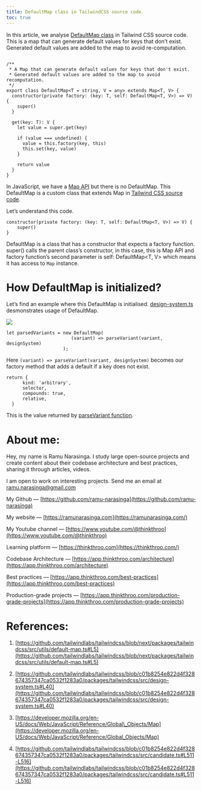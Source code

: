 ```yaml
---
title: DefaultMap class in TailwindCSS source code.
toc: true
---
```


In this article, we analyse [DefaultMap class](https://github.com/tailwindlabs/tailwindcss/blob/next/packages/tailwindcss/src/utils/default-map.ts#L5) in Tailwind CSS source code. This is a map that can generate default values for keys that don’t exist. Generated default values are added to the map to avoid re-computation.

```plaintext

/**
 * A Map that can generate default values for keys that don't exist.
 * Generated default values are added to the map to avoid recomputation.
 */
export class DefaultMap<T = string, V = any> extends Map<T, V> {
  constructor(private factory: (key: T, self: DefaultMap<T, V>) => V) {
    super()
  }

  get(key: T): V {
    let value = super.get(key)

    if (value === undefined) {
      value = this.factory(key, this)
      this.set(key, value)
    }

    return value
  }
}
```

In JavaScript, we have a [Map API](https://developer.mozilla.org/en-US/docs/Web/JavaScript/Reference/Global_Objects/Map) but there is no DefaultMap. This DefaultMap is a custom class that extends Map in [Tailwind CSS source code](https://github.com/tailwindlabs/tailwindcss/blob/next/packages/tailwindcss/src/utils/default-map.ts#L5).

Let’s understand this code.

```plaintext
constructor(private factory: (key: T, self: DefaultMap<T, V>) => V) {
    super()
}
```

DefaultMap is a class that has a constructor that expects a factory function. super() calls the parent class’s constructor, in this case, this is Map API and factory function’s second parameter is self: DefaultMap&lt;T, V&gt; which means it has access to `Map` instance.

# **How DefaultMap is initialized?**

Let’s find an example where this DefaultMap is initialised. [design-system.ts](https://github.com/tailwindlabs/tailwindcss/blob/c01b8254e822d4f328674357347ca0532f1283a0/packages/tailwindcss/src/design-system.ts#L40) desmonstrates usage of DefaultMap.

![](https://miro.medium.com/v2/resize:fit:875/1*UatBnuEnp1OsRHJnMUQj9Q.png)

```plaintext
let parsedVariants = new DefaultMap(
                        (variant) => parseVariant(variant, designSystem)
                     );
```

Here `(variant) => parseVariant(variant, designSystem)` becomes our factory method that adds a default if a key does not exist.

```plaintext
return {
      kind: 'arbitrary',
      selector,
      compounds: true,
      relative,
  }
```

This is the value returned by [parseVariant function](https://github.com/tailwindlabs/tailwindcss/blob/c01b8254e822d4f328674357347ca0532f1283a0/packages/tailwindcss/src/candidate.ts#L511-L516).

# **About me:**

Hey, my name is Ramu Narasinga. I study large open-source projects and create content about their codebase architecture and best practices, sharing it through articles, videos.

I am open to work on interesting projects. Send me an email at ramu.narasinga@gmail.com

My Github — [https://github.com/ramu-narasinga](https://github.com/ramu-narasinga)

My website — [https://ramunarasinga.com](https://ramunarasinga.com/)

My Youtube channel — [https://www.youtube.com/@thinkthroo](https://www.youtube.com/@thinkthroo)

Learning platform — [https://thinkthroo.com](https://thinkthroo.com/)

Codebase Architecture — [https://app.thinkthroo.com/architecture](https://app.thinkthroo.com/architecture)

Best practices — [https://app.thinkthroo.com/best-practices](https://app.thinkthroo.com/best-practices)

Production-grade projects — [https://app.thinkthroo.com/production-grade-projects](https://app.thinkthroo.com/production-grade-projects)

# **References:**

1. [https://github.com/tailwindlabs/tailwindcss/blob/next/packages/tailwindcss/src/utils/default-map.ts#L5](https://github.com/tailwindlabs/tailwindcss/blob/next/packages/tailwindcss/src/utils/default-map.ts#L5)
    
2. [https://github.com/tailwindlabs/tailwindcss/blob/c01b8254e822d4f328674357347ca0532f1283a0/packages/tailwindcss/src/design-system.ts#L40](https://github.com/tailwindlabs/tailwindcss/blob/c01b8254e822d4f328674357347ca0532f1283a0/packages/tailwindcss/src/design-system.ts#L40)
    
3. [https://developer.mozilla.org/en-US/docs/Web/JavaScript/Reference/Global\_Objects/Map](https://developer.mozilla.org/en-US/docs/Web/JavaScript/Reference/Global_Objects/Map)
    
4. [https://github.com/tailwindlabs/tailwindcss/blob/c01b8254e822d4f328674357347ca0532f1283a0/packages/tailwindcss/src/candidate.ts#L511-L516](https://github.com/tailwindlabs/tailwindcss/blob/c01b8254e822d4f328674357347ca0532f1283a0/packages/tailwindcss/src/candidate.ts#L511-L516)
    

[  
](https://medium.com/tag/javascript?source=post_page-----dce5edc88a29--------------------------------)

